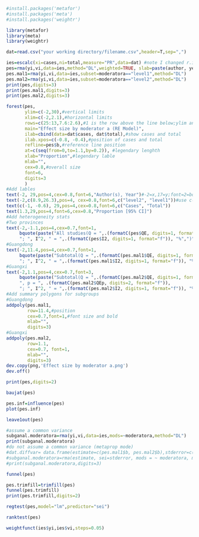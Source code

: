 ```r
#install.packages('metafor')
#install.packages('meta')
#install.packages('weightr')
```
```r
library(metafor)
library(meta)
library(weightr)
```
```r
dat=read.csv("your working directory/filename.csv",header=T,sep=",")
```
```r
ies=escalc(xi=cases,ni=total,measure="PR",data=dat) #note I changed r.ies to ies
pes=rma(yi,vi,data=ies,method="DL",weighted=TRUE, slab=paste(author, year, sep=", "))
pes.mal1=rma(yi,vi,data=ies,subset=moderatora=="level1",method="DL")
pes.mal2=rma(yi,vi,data=ies,subset=moderatora=="level2",method="DL")
print(pes,digits=3)
print(pes.mal1,digits=3)
print(pes.mal2,digits=3)
```
```r
forest(pes,
       ylim=c(-2,30),#vertical limits
       xlim=c(-2,2.1),#horizontal limits
       rows=c(25:13,7.6:2.6),#1 is the row above the line below;ylim and rows both determine the position of studies
       main="Effect size by moderator a (RE Model)",
       ilab=cbind(data=dat$cases, dat$total),#show cases and total
       ilab.xpos=c(-0.8, -0.4),#position of cases and total
       refline=pes$b,#reference line position
       at=c(seq(from=0,to=1.1,by=0.2)), #legendary lenghth
       xlab="Proportion",#legendary lable
       mlab="",
       cex=0.8,#overall size
       font=6,
       digits=3
       )
#Add lables
text(-2, 29,pos=4,cex=0.8,font=6,"Author(s), Year")#-2=x,17=y;font=2=bold
text(-2,c(8.9,26.3),pos=4, cex=0.8,font=6,c("level2", "level1"))#use c() to posit subgroup lables
text(c(-1, -0.6), 29,pos=4,cex=0.8,font=6,c("Cases", "Total"))
text(1.3,29,pos=4,font=6,cex=0.8,"Proportion [95% CI]")
#Add heterogeneity stats
#Two provinces
text(-2,-1.1,pos=4,cex=0.7,font=1,
     bquote(paste("All studies(Q = ",.(formatC(pes$QE, digits=1, format="f")), ", df = ", .(pes$k - pes$p),", p = ", .(formatC(pes$QEp, digits=2, format="f")), 
     "; ", I^2, " = ",.(formatC(pes$I2, digits=1, format="f")), "%",")")))
#Guangdong
text(-2,11.4,pos=4,cex=0.7,font=1,
     bquote(paste("Subtotal(Q = ",.(formatC(pes.mal1$QE, digits=1, format="f")), ", df = ", .(pes.mal1$k - pes.mal1$p),", p = ", .(formatC(pes.mal1$QEp, digits=2, format="f")),
     "; ", I^2, " = ",.(formatC(pes.mal1$I2, digits=1, format="f")), "%",")")))
#Guangxi
text(-2,1.1,pos=4,cex=0.7,font=3,
     bquote(paste("Subtotal(Q = ",.(formatC(pes.mal2$QE, digits=1, format="f")),", df = ", .(pes.mal2$k - pes.mal2$p), 
     ", p = ", .(formatC(pes.mal2$QEp, digits=2, format="f")), 
     "; ", I^2, " = ",.(formatC(pes.mal2$I2, digits=1, format="f")), "%",")")))
#Add summary polygons for subgroups
#Guangdong
addpoly(pes.mal1,
        row=11.4,#position
        cex=0.7,font=1,#font size and bold
        mlab="",
        digits=3)
#Guangxi
addpoly(pes.mal2, 
        row=1.1, 
        cex=0.7, font=1,
        mlab="",  
        digits=3)
dev.copy(png,'Effect size by moderator a.png')
dev.off()
```
```r
print(pes,digits=2)
```
```r
baujat(pes)
```
```r
pes.inf=influence(pes)
plot(pes.inf)
```
```r
leave1out(pes)
```
```r
#assume a common variance
subganal.moderatora=rma(yi,vi,data=ies,mods=~moderatora,method="DL")
print(subganal.moderatora)
#do not assume a common variance (metaprop mode)
#dat.diffvar= data.frame(estimate=c(pes.mal1$b, pes.mal2$b),stderror=c(pes.mal1$se, pes.mal2$se),moderatora = c("level1","level2"), tau2=round(c(pes.mal1$tau2, pes.mal2$tau2),3))
#subganal.moderatora=rma(estimate, sei=stderror, mods = ~ moderatora, method="FE", data=dat.diffvar, digits=4)
#print(subganal.moderatora,digits=3)
```
```r
funnel(pes)
```
```r
pes.trimfill=trimfill(pes)
funnel(pes.trimfill)
print(pes.trimfill,digits=2)
```
```r
regtest(pes,model="lm",predictor="sei")
```
```r
ranktest(pes)
```
```r
weightfunct(ies$yi,ies$vi,steps=0.05) 
```

